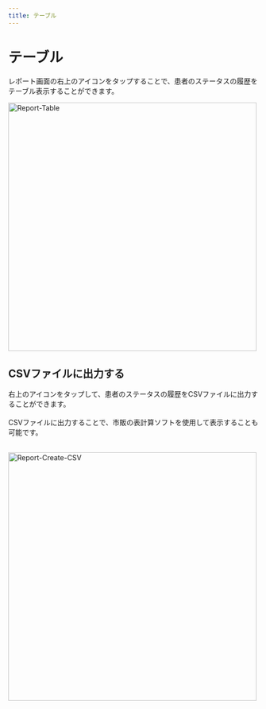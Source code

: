 ```yaml
---
title: テーブル
---
```


# テーブル

レポート画面の右上のアイコンをタップすることで、患者のステータスの履歴をテーブル表示することができます。

<Image zoom src="/assets/report/report-table.png" alt="Report-Table" height="500" />

## CSVファイルに出力する

右上のアイコンをタップして、患者のステータスの履歴をCSVファイルに出力することができます。<br></br>
CSVファイルに出力することで、市販の表計算ソフトを使用して表示することも可能です。<br></br>

<Image zoom src="/assets/report/report-create-csv.png" alt="Report-Create-CSV" height="500" />

